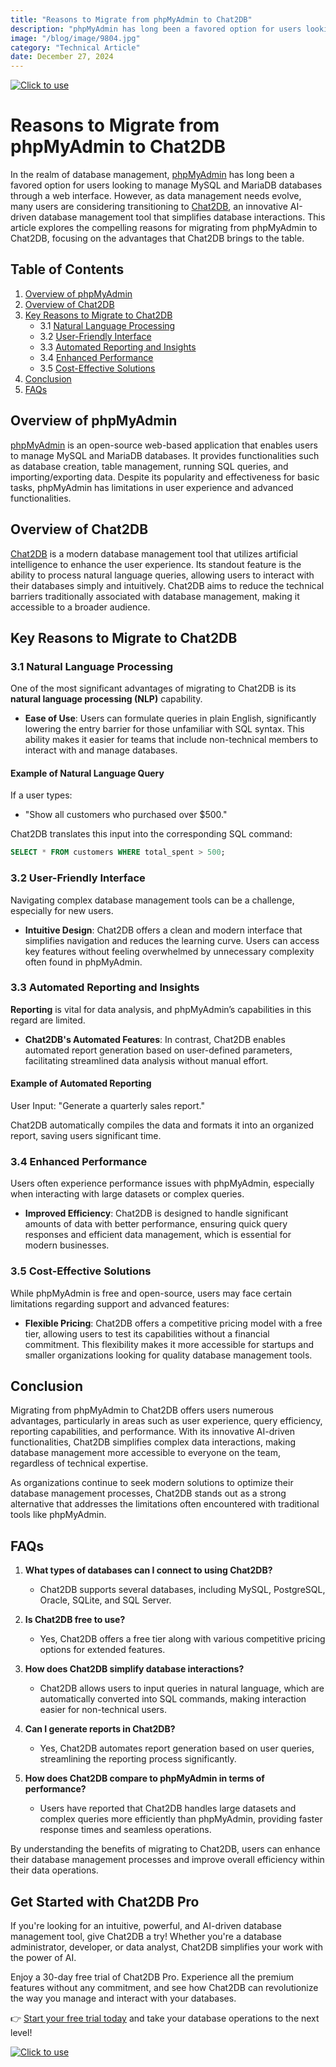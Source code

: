 ```yaml
---
title: "Reasons to Migrate from phpMyAdmin to Chat2DB"
description: "phpMyAdmin has long been a favored option for users looking to manage MySQL and MariaDB databases through a web interface. However, as data management needs evolve, many users are considering transitioning to Chat2DB, an innovative AI-driven database management tool that simplifies database interactions."
image: "/blog/image/9804.jpg"
category: "Technical Article"
date: December 27, 2024
---
```

[![Click to use](/image/blog/bg/chat2db1.png)](https://app.chat2db.ai/)
# Reasons to Migrate from phpMyAdmin to Chat2DB


<Authors date="December 27, 2024">
  <Author name="Ethan Clarke" link="https://chat2db.ai" />
</Authors>

In the realm of database management, [phpMyAdmin](https://www.phpmyadmin.net/) has long been a favored option for users looking to manage MySQL and MariaDB databases through a web interface. However, as data management needs evolve, many users are considering transitioning to [Chat2DB](https://chat2db.ai/), an innovative AI-driven database management tool that simplifies database interactions. This article explores the compelling reasons for migrating from phpMyAdmin to Chat2DB, focusing on the advantages that Chat2DB brings to the table.

## Table of Contents

1. [Overview of phpMyAdmin](#overview-of-phpmyadmin)
2. [Overview of Chat2DB](#overview-of-chat2db)
3. [Key Reasons to Migrate to Chat2DB](#key-reasons-to-migrate-to-chat2db)
   - 3.1 [Natural Language Processing](#natural-language-processing)
   - 3.2 [User-Friendly Interface](#user-friendly-interface)
   - 3.3 [Automated Reporting and Insights](#automated-reporting-and-insights)
   - 3.4 [Enhanced Performance](#enhanced-performance)
   - 3.5 [Cost-Effective Solutions](#cost-effective-solutions)
4. [Conclusion](#conclusion)
5. [FAQs](#faqs)

## Overview of phpMyAdmin

[phpMyAdmin](https://www.phpmyadmin.net/) is an open-source web-based application that enables users to manage MySQL and MariaDB databases. It provides functionalities such as database creation, table management, running SQL queries, and importing/exporting data. Despite its popularity and effectiveness for basic tasks, phpMyAdmin has limitations in user experience and advanced functionalities.

## Overview of Chat2DB

[Chat2DB](https://chat2db.ai/) is a modern database management tool that utilizes artificial intelligence to enhance the user experience. Its standout feature is the ability to process natural language queries, allowing users to interact with their databases simply and intuitively. Chat2DB aims to reduce the technical barriers traditionally associated with database management, making it accessible to a broader audience.

## Key Reasons to Migrate to Chat2DB

### 3.1 Natural Language Processing

One of the most significant advantages of migrating to Chat2DB is its **natural language processing (NLP)** capability.

- **Ease of Use**: Users can formulate queries in plain English, significantly lowering the entry barrier for those unfamiliar with SQL syntax. This ability makes it easier for teams that include non-technical members to interact with and manage databases.
  
#### Example of Natural Language Query

If a user types:
- "Show all customers who purchased over $500."

Chat2DB translates this input into the corresponding SQL command:
```sql
SELECT * FROM customers WHERE total_spent > 500;
```

### 3.2 User-Friendly Interface

Navigating complex database management tools can be a challenge, especially for new users.

- **Intuitive Design**: Chat2DB offers a clean and modern interface that simplifies navigation and reduces the learning curve. Users can access key features without feeling overwhelmed by unnecessary complexity often found in phpMyAdmin.

### 3.3 Automated Reporting and Insights

**Reporting** is vital for data analysis, and phpMyAdmin’s capabilities in this regard are limited.

- **Chat2DB's Automated Features**: In contrast, Chat2DB enables automated report generation based on user-defined parameters, facilitating streamlined data analysis without manual effort.

#### Example of Automated Reporting

User Input: "Generate a quarterly sales report."

Chat2DB automatically compiles the data and formats it into an organized report, saving users significant time.

### 3.4 Enhanced Performance

Users often experience performance issues with phpMyAdmin, especially when interacting with large datasets or complex queries.

- **Improved Efficiency**: Chat2DB is designed to handle significant amounts of data with better performance, ensuring quick query responses and efficient data management, which is essential for modern businesses.

### 3.5 Cost-Effective Solutions

While phpMyAdmin is free and open-source, users may face certain limitations regarding support and advanced features:

- **Flexible Pricing**: Chat2DB offers a competitive pricing model with a free tier, allowing users to test its capabilities without a financial commitment. This flexibility makes it more accessible for startups and smaller organizations looking for quality database management tools.

## Conclusion

Migrating from phpMyAdmin to Chat2DB offers users numerous advantages, particularly in areas such as user experience, query efficiency, reporting capabilities, and performance. With its innovative AI-driven functionalities, Chat2DB simplifies complex data interactions, making database management more accessible to everyone on the team, regardless of technical expertise.

As organizations continue to seek modern solutions to optimize their database management processes, Chat2DB stands out as a strong alternative that addresses the limitations often encountered with traditional tools like phpMyAdmin.

## FAQs

1. **What types of databases can I connect to using Chat2DB?**
   - Chat2DB supports several databases, including MySQL, PostgreSQL, Oracle, SQLite, and SQL Server.

2. **Is Chat2DB free to use?**
   - Yes, Chat2DB offers a free tier along with various competitive pricing options for extended features.

3. **How does Chat2DB simplify database interactions?**
   - Chat2DB allows users to input queries in natural language, which are automatically converted into SQL commands, making interaction easier for non-technical users.

4. **Can I generate reports in Chat2DB?**
   - Yes, Chat2DB automates report generation based on user queries, streamlining the reporting process significantly.

5. **How does Chat2DB compare to phpMyAdmin in terms of performance?**
   - Users have reported that Chat2DB handles large datasets and complex queries more efficiently than phpMyAdmin, providing faster response times and seamless operations.

By understanding the benefits of migrating to Chat2DB, users can enhance their database management processes and improve overall efficiency within their data operations.

## Get Started with Chat2DB Pro

If you're looking for an intuitive, powerful, and AI-driven database management tool, give Chat2DB a try! Whether you're a database administrator, developer, or data analyst, Chat2DB simplifies your work with the power of AI.

Enjoy a 30-day free trial of Chat2DB Pro. Experience all the premium features without any commitment, and see how Chat2DB can revolutionize the way you manage and interact with your databases.

👉 [Start your free trial today](https://app.chat2db.ai/) and take your database operations to the next level!

[![Click to use](/image/blog/bg/chat2db.jpg)](https://app.chat2db.ai/)